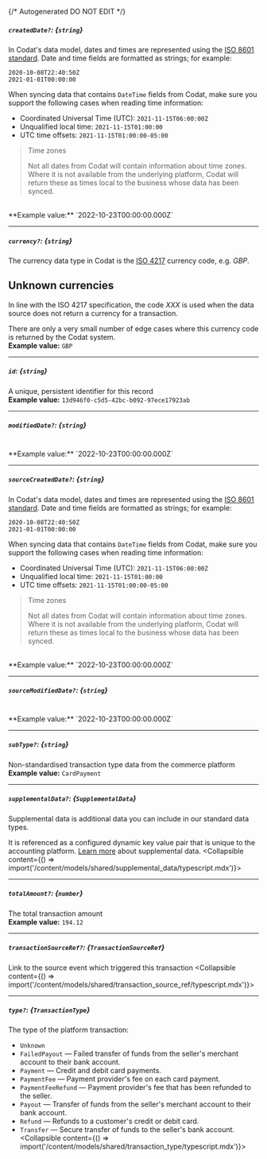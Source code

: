 {/* Autogenerated DO NOT EDIT  */}

##### `createdDate?`: *{`string`}*
In Codat's data model, dates and times are represented using the <a class="external" href="https://en.wikipedia.org/wiki/ISO_8601" target="_blank">ISO 8601 standard</a>. Date and time fields are formatted as strings; for example:

```
2020-10-08T22:40:50Z
2021-01-01T00:00:00
```



When syncing data that contains `DateTime` fields from Codat, make sure you support the following cases when reading time information:

- Coordinated Universal Time (UTC): `2021-11-15T06:00:00Z`
- Unqualified local time: `2021-11-15T01:00:00`
- UTC time offsets: `2021-11-15T01:00:00-05:00`

> Time zones
> 
> Not all dates from Codat will contain information about time zones.  
> Where it is not available from the underlying platform, Codat will return these as times local to the business whose data has been synced.
<br/>
**Example value:** `2022-10-23T00:00:00.000Z`

---
##### `currency?`: *{`string`}*
The currency data type in Codat is the [ISO 4217](https://en.wikipedia.org/wiki/ISO_4217) currency code, e.g. _GBP_.

## Unknown currencies

In line with the ISO 4217 specification, the code _XXX_ is used when the data source does not return a currency for a transaction. 

There are only a very small number of edge cases where this currency code is returned by the Codat system.
<br/>
**Example value:** `GBP`

---
##### `id`: *{`string`}*
A unique, persistent identifier for this record
<br/>
**Example value:** `13d946f0-c5d5-42bc-b092-97ece17923ab`

---
##### `modifiedDate?`: *{`string`}*
<br/>
**Example value:** `2022-10-23T00:00:00.000Z`

---
##### `sourceCreatedDate?`: *{`string`}*
In Codat's data model, dates and times are represented using the <a class="external" href="https://en.wikipedia.org/wiki/ISO_8601" target="_blank">ISO 8601 standard</a>. Date and time fields are formatted as strings; for example:

```
2020-10-08T22:40:50Z
2021-01-01T00:00:00
```



When syncing data that contains `DateTime` fields from Codat, make sure you support the following cases when reading time information:

- Coordinated Universal Time (UTC): `2021-11-15T06:00:00Z`
- Unqualified local time: `2021-11-15T01:00:00`
- UTC time offsets: `2021-11-15T01:00:00-05:00`

> Time zones
> 
> Not all dates from Codat will contain information about time zones.  
> Where it is not available from the underlying platform, Codat will return these as times local to the business whose data has been synced.
<br/>
**Example value:** `2022-10-23T00:00:00.000Z`

---
##### `sourceModifiedDate?`: *{`string`}*
<br/>
**Example value:** `2022-10-23T00:00:00.000Z`

---
##### `subType?`: *{`string`}*
Non-standardised transaction type data from the commerce platform
<br/>
**Example value:** `CardPayment`

---
##### `supplementalData?`: *{`SupplementalData`}*
Supplemental data is additional data you can include in our standard data types. 

It is referenced as a configured dynamic key value pair that is unique to the accounting platform. [Learn more](https://docs.codat.io/using-the-api/supplemental-data/overview) about supplemental data.
<Collapsible content={() => import('/content/models/shared/supplemental_data/typescript.mdx')}>
</Collapsible>

---
##### `totalAmount?`: *{`number`}*
The total transaction amount
<br/>
**Example value:** `194.12`

---
##### `transactionSourceRef?`: *{`TransactionSourceRef`}*
Link to the source event which triggered this transaction
<Collapsible content={() => import('/content/models/shared/transaction_source_ref/typescript.mdx')}>
</Collapsible>

---
##### `type?`: *{`TransactionType`}*
The type of the platform transaction:  
- `Unknown`  
- `FailedPayout` — Failed transfer of funds from the seller's merchant account to their bank account.  
- `Payment` — Credit and debit card payments.  
- `PaymentFee` — Payment provider's fee on each card payment.  
- `PaymentFeeRefund` — Payment provider's fee that has been refunded to the seller.  
- `Payout` — Transfer of funds from the seller's merchant account to their bank account.  
- `Refund` — Refunds to a customer's credit or debit card.  
- `Transfer` — Secure transfer of funds to the seller's bank account.  
<Collapsible content={() => import('/content/models/shared/transaction_type/typescript.mdx')}>
</Collapsible>

